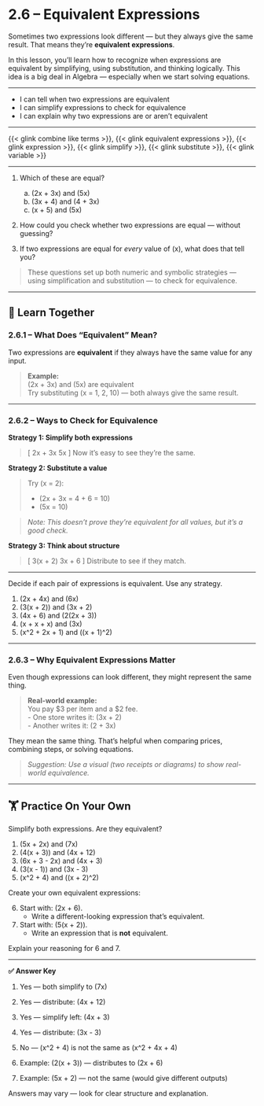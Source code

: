 # 2.6 – Equivalent Expressions {.unnumbered}

Sometimes two expressions look different — but they always give the same result. That means they’re **equivalent expressions**.

In this lesson, you’ll learn how to recognize when expressions are equivalent by simplifying, using substitution, and thinking logically. This idea is a big deal in Algebra — especially when we start solving equations.

---

:::{.objectives}
- I can tell when two expressions are equivalent  
- I can simplify expressions to check for equivalence  
- I can explain why two expressions are or aren’t equivalent  
:::

---

:::{.vocab}
{{< glink combine like terms >}}, {{< glink equivalent expressions >}}, {{< glink expression >}}, {{< glink simplify >}}, {{< glink substitute >}}, {{< glink variable >}}
:::

---

:::{.warmup collapse=true}
1. Which of these are equal?  
   a. \(2x + 3x\) and \(5x\)  
   b. \(3x + 4\) and \(4 + 3x\)  
   c. \(x + 5\) and \(5x\)

2. How could you check whether two expressions are equal — without guessing?

3. If two expressions are equal for *every* value of \(x\), what does that tell you?

> These questions set up both numeric and symbolic strategies — using simplification and substitution — to check for equivalence.
:::

---

## 🧠 Learn Together

### 2.6.1 – What Does “Equivalent” Mean?

Two expressions are **equivalent** if they always have the same value for any input.

> **Example:**  
> \(2x + 3x\) and \(5x\) are equivalent  
> Try substituting \(x = 1, 2, 10\) — both always give the same result.

---

### 2.6.2 – Ways to Check for Equivalence

**Strategy 1: Simplify both expressions**

> \[
> 2x + 3x \rightarrow 5x
> \]
> Now it’s easy to see they’re the same.

**Strategy 2: Substitute a value**

> Try \(x = 2\):  
>  
> - \(2x + 3x = 4 + 6 = 10\)  
> - \(5x = 10\)

> _Note: This doesn’t prove they’re equivalent for all values, but it’s a good check._

**Strategy 3: Think about structure**

> \[
> 3(x + 2) \text{ vs. } 3x + 6
> \]
> Distribute to see if they match.

---

:::{.you-try collapse=true title="💡 Are These Equivalent?"}
Decide if each pair of expressions is equivalent. Use any strategy.

1. \(2x + 4x\) and \(6x\)  
2. \(3(x + 2)\) and \(3x + 2\)  
3. \(4x + 6\) and \(2(2x + 3)\)  
4. \(x + x + x\) and \(3x\)  
5. \(x^2 + 2x + 1\) and \((x + 1)^2\)
:::

---

### 2.6.3 – Why Equivalent Expressions Matter

Even though expressions can look different, they might represent the same thing.

> **Real-world example:**  
> You pay \$3 per item and a \$2 fee.  
> - One store writes it: \(3x + 2\)  
> - Another writes it: \(2 + 3x\)

They mean the same thing. That’s helpful when comparing prices, combining steps, or solving equations.

> _Suggestion: Use a visual (two receipts or diagrams) to show real-world equivalence._

---

## 🏋️ Practice On Your Own

Simplify both expressions. Are they equivalent?

1. \(5x + 2x\) and \(7x\)  
2. \(4(x + 3)\) and \(4x + 12\)  
3. \(6x + 3 - 2x\) and \(4x + 3\)  
4. \(3(x - 1)\) and \(3x - 3\)  
5. \(x^2 + 4\) and \((x + 2)^2\)

Create your own equivalent expressions:

6. Start with: \(2x + 6\).  
   - Write a different-looking expression that’s equivalent.

7. Start with: \(5(x + 2)\).  
   - Write an expression that is **not** equivalent.

Explain your reasoning for 6 and 7.

---

:::{.answers collapse=true}
**✅ Answer Key**

1. Yes — both simplify to \(7x\)  
2. Yes — distribute: \(4x + 12\)  
3. Yes — simplify left: \(4x + 3\)  
4. Yes — distribute: \(3x - 3\)  
5. No — \(x^2 + 4\) is not the same as \(x^2 + 4x + 4\)

6. Example: \(2(x + 3)\) — distributes to \(2x + 6\)  
7. Example: \(5x + 2\) — not the same (would give different outputs)

Answers may vary — look for clear structure and explanation.
:::
